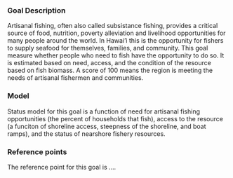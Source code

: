 ### Goal Description

<!---From Eva:
This goal measures the opportunity for fishers to supply seafood for themselves, families, and community.
--->

Artisanal fishing, often also called subsistance fishing, provides a critical source of food, nutrition, poverty alleviation and livelihood opportunities for many people around the world. In Hawai'i this is the opportunity for fishers to supply seafood for themselves, families, and community. This goal measure whether people who need to fish have the opportunity to do so. It is estimated based on need, access, and the condition of the resource based on fish biomass. A score of 100 means the region is meeting the needs of artisanal fishermen and communities.

### Model  

Status model for this goal is a function of need for artisanal fishing opportunities (the percent of households that fish), access to the resource (a funciton of shoreline access, steepness of the shoreline, and boat ramps), and the status of nearshore fishery resources. 


### Reference points 

The reference point for this goal is ....




